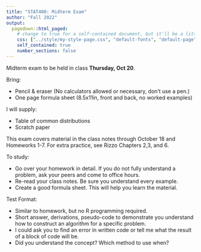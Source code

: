 ```yaml
---
title: "STAT400: Midterm Exam"
author: "Fall 2022"
output:
  pagedown::html_paged:
    # change to true for a self-contained document, but it'll be a litte slower for Pandoc to render
    css: ["../style/my-style-page.css", "default-fonts", "default-page", "default"]
    self_contained: true
    number_sections: false
---
```


Midterm exam to be held in class **Thursday, Oct 20**.

Bring:

- Pencil & eraser (No calculators allowed or necessary, don't use a pen.)
- One page formula sheet (8.5x11in, front and back, no worked examples)

I will supply:

- Table of common distributions
- Scratch paper

This exam covers material in the class notes through October 18 and Homeworks 1-7. For extra practice, see Rizzo Chapters 2,3, and 6.

To study:

- Go over your homework in detail. If you do not fully understand a problem, ask your peers and come to office hours.
- Re-read your class notes. Be sure you understand every example.
- Create a good formula sheet. This will help you learn the material.

Test Format:

- Similar to homework, but no R programming required.
- Short answer, derivations, pseudo-code to demonstrate you understand how to construct an algorithm for a specific problem.
- I could ask you to find an error in written code or tell me what the result of a block of code will be.
- Did you understand the concept? Which method to use when?